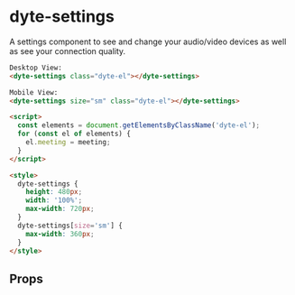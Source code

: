 # dyte-settings

A settings component to see and change your audio/video devices
as well as see your connection quality.

```html
Desktop View:
<dyte-settings class="dyte-el"></dyte-settings>

Mobile View:
<dyte-settings size="sm" class="dyte-el"></dyte-settings>

<script>
  const elements = document.getElementsByClassName('dyte-el');
  for (const el of elements) {
    el.meeting = meeting;
  }
</script>

<style>
  dyte-settings {
    height: 480px;
    width: '100%';
    max-width: 720px;
  }
  dyte-settings[size='sm'] {
    max-width: 360px;
  }
</style>
```

## Props

<PropsTable of="dyte-settings" />
